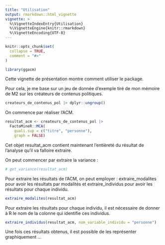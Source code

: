 ```yaml
---
title: "Utilisation"
output: rmarkdown::html_vignette
vignette: >
  %\VignetteIndexEntry{Utilisation}
  %\VignetteEngine{knitr::rmarkdown}
  %\VignetteEncoding{UTF-8}
---
```


```r
knitr::opts_chunk$set(
  collapse = TRUE,
  comment = "#>"
)
```

```r
library(ggacm)
```

Cette vignette de présentation montre comment utiliser le package.

Pour cela, je me base sur un jeu de donnée d'exemple tiré de mon mémoire de M2 sur les créateurs de contenus politiques.

```r
createurs_de_contenus_pol |> dplyr::ungroup()
```

On commence par réaliser l'ACM.

```r
resultat_acm <- createurs_de_contenus_pol |> 
  FactoMineR::MCA(
    quali.sup = c("titre", "personne"),
    graph = FALSE)
```

Cet objet resultat_acm contient maintenant l'entièreté du résultat de l'analyse qu'il va falloire extraire.

On peut commencer par extraire la variance :

```r
# get_variance(resultat_acm)
```

Pour extraire les résultats de l'ACM, on peut employer : extraire_modalites pour avoir les résultats par modalités et extraire_individus pour avoir les résultats pour chaque individu.

```r
extraire_modalites(resultat_acm)
```

Pour extraire les résultats pour chaque individu, il est nécessaire de donner à R le nom de la colonne qui identifie ces individus.

```r
extraire_individus(resultat_acm, nom_variable_individu = "personne")
```

Une fois ces résultats obtenus, il est possible de les représenter graphiquement ...
